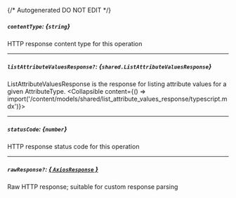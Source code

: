 {/* Autogenerated DO NOT EDIT  */}

##### `contentType`: *{`string`}*
HTTP response content type for this operation

---
##### `listAttributeValuesResponse?`: *{`shared.ListAttributeValuesResponse`}*
ListAttributeValuesResponse is the response for listing attribute values for a given AttributeType.
<Collapsible content={() => import('/content/models/shared/list_attribute_values_response/typescript.mdx')}>
</Collapsible>

---
##### `statusCode`: *{`number`}*
HTTP response status code for this operation

---
##### `rawResponse?`: [*{ `AxiosResponse` }*](https://axios-http.com/docs/res_schema)
Raw HTTP response; suitable for custom response parsing

